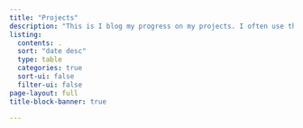 ```yaml
---
title: "Projects"
description: "This is I blog my progress on my projects. I often use this as a reference sheet when I come back to incomplete projects."
listing:
  contents: .
  sort: "date desc"
  type: table
  categories: true
  sort-ui: false
  filter-ui: false
page-layout: full
title-block-banner: true

---
```




